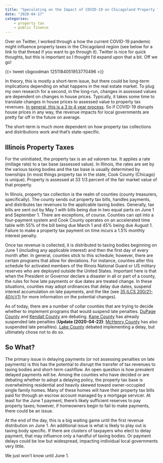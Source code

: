 ```yaml
---
title: "Speculating on the Impact of COVID-19 on Chicagoland Property Taxes"
date: "2020-04-17"
categories: 
    - property tax
    - public finance
---
```

Over on Twitter, I worked through a how the current COVID-19 pandemic might influence property taxes in the Chicagoland region (see below for a link to that thread if you want to go through it). Twitter is nice for quick thoughts, but this is important so I thought I'd expand upon that a bit. Off we go!

{{< tweet cbgoodman 1251184051953770496 >}}

In theory, this is mostly a short-term issue, but there could be long-term implications depending on what happens in the real estate market. To plug my own research for a second, in the long-run, changes in assessed values are dependent on changes in house prices. Typically, it takes some time to translate changes in house prices to assessed value to property tax revenues. [In general, this is a 3 to 4 year process](https://dx.doi.org/10.1111/grow.12261). So if COVID-19 disrupts house prices in any way, the revenue impacts for local governments are pretty far off in the future on average.

The short-term is much more dependent on how property tax collections and distributions work and that's state-specific.

## Illinois Property Taxes
For the uninitiated, the property tax is an ad valorem tax. It applies a rate (millage rate) to a tax base (assessed value). In Illinois, the rates are set by the various taxing bodies and the tax base is usually determined by townships (in most things property tax in the state, Cook County (Chicago) is unique). Property is assessed at 33 1/3 percent of the fair market value of that property.

In Illinois, property tax collection is the realm of counties (county treasurers, specifically). The county sends out property tax bills, handles payments, and distributes tax revenues to the applicable taxing bodies. Generally, tax bills are sent out by May 1 with bills being due in two equal parts on June 1 and September 1. There are exceptions, of course. Counties can opt into a four-payment system and Cook County operates on an accelerated time table with 55% of the bill being due March 1 and 45% being due August 1. Failure to make a property tax payment on time incurs a 1.5% monthly interest penalty.

Once tax revenue is collected, it is distributed to taxing bodies beginning on June 1 (including any applicable interest) and then the first day of every month after. In general, counties stick to this schedule; however, there are certain programs that allow for deviations. For instance, counties alter this schedule for activated members of the Illinois National Guard or US military reserves who are deployed outside the United States. Important here is that when the President or Governor declare a disaster in all or part of a county, the rules for how late payments or due dates are treated change. In these situations, counties may adopt ordinances that delay due dates, suspend interest accumulation on late payments, and the like (see [35 ILCS 200/21-40(c)(1)](http://www.ilga.gov/legislation/ilcs/documents/003502000K21-40.htm) for more information on the potential changes).

As of today, there are a number of collar counties that are trying to decide whether to implement programs that would suspend late penalties. [DuPage County](https://www.dailyherald.com/news/20200413/dupage-could-waive-late-fees-on-property-taxes?cid=search) and [Kendall County](https://www.chicagotribune.com/suburbs/aurora-beacon-news/ct-abn-kendall-finances-st-0410-20200409-4ymqzu7vwjfexoaih3hug66skm-story.html#nt=msftsearch) are debating. [Kane County](https://www.dailyherald.com/news/20200415/kane-county-waives-penalty-for-late-property-tax-payments-) has already suspended late penalties (**Update (2020-04-22)**: [McHenry County](https://www.dailyherald.com/news/20200422/mchenry-county-board-passes-ordinance-waiving-late-fees-interest-on-first-installment-of-property-tax-payments) has also suspended late penalties). [Lake County](https://www.dailyherald.com/news/20200416/lake-county-panel-says-no-to-delay-in-property-tax-deadlines) debated implementing a delay, but ultimately chose not to do so.

## So What?
The primary issue in delaying payments (or not assessing penalties on late payments) is this has the potential to disrupt the transfer of tax revenues to taxing bodies and short-term cashflow. An open question is how prevalent delayed payments will be. Among the counties who have decided or are debating whether to adopt a delaying policy, the property tax base is overwhelming residential and heavily skewed toward owner-occupied single family homes. Many of these homes will have their property tax bills paid for through an escrow account managed by a mortgage servicer. At least for the June 1 payment, there's likely sufficient reserves to pay property taxes; however, if homeowners begin to fail to make payments, there could be an issue.

At the end of the day, this is a big waiting game until the first revenue distribution on June 1. An additional issue is what is likely to play out is taxing body specific. If there are clusters of taxpayers who elect to delay payment, that may influence only a handful of taxing bodies. Or payment delays could be low but widespread, impacting individual local governments very little.

We just won't know until June 1.
